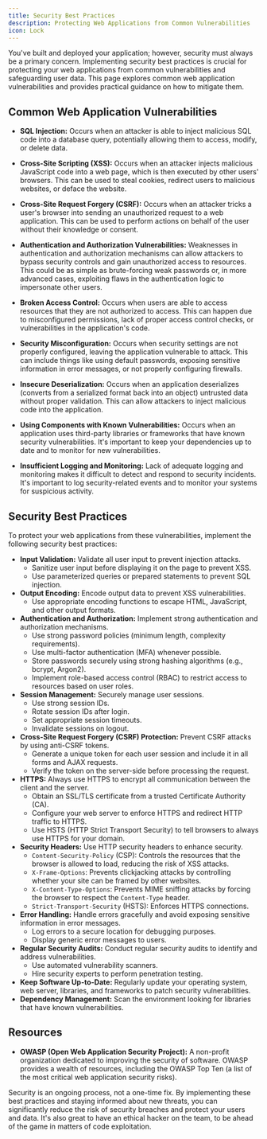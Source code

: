```yaml
---
title: Security Best Practices
description: Protecting Web Applications from Common Vulnerabilities
icon: Lock
---
```


You've built and deployed your application; however, security must always be a primary concern.
Implementing security best practices is crucial for protecting your web applications from common vulnerabilities and safeguarding user data.
This page explores common web application vulnerabilities and provides practical guidance on how to mitigate them.

## Common Web Application Vulnerabilities

- **SQL Injection:** Occurs when an attacker is able to inject malicious SQL code into a database query, potentially allowing them to access, modify, or delete data.

- **Cross-Site Scripting (XSS):** Occurs when an attacker injects malicious JavaScript code into a web page, which is then executed by other users' browsers.
  This can be used to steal cookies, redirect users to malicious websites, or deface the website.

- **Cross-Site Request Forgery (CSRF):** Occurs when an attacker tricks a user's browser into sending an unauthorized request to a web application.
  This can be used to perform actions on behalf of the user without their knowledge or consent.

- **Authentication and Authorization Vulnerabilities:** Weaknesses in authentication and authorization mechanisms can allow attackers to bypass security controls and gain unauthorized access to resources.
  This could be as simple as brute-forcing weak passwords or, in more advanced cases, exploiting flaws in the authentication logic to impersonate other users.

- **Broken Access Control:** Occurs when users are able to access resources that they are not authorized to access.
  This can happen due to misconfigured permissions, lack of proper access control checks, or vulnerabilities in the application's code.

- **Security Misconfiguration:** Occurs when security settings are not properly configured, leaving the application vulnerable to attack.
  This can include things like using default passwords, exposing sensitive information in error messages, or not properly configuring firewalls.

- **Insecure Deserialization:** Occurs when an application deserializes (converts from a serialized format back into an object) untrusted data without proper validation.
  This can allow attackers to inject malicious code into the application.

- **Using Components with Known Vulnerabilities:** Occurs when an application uses third-party libraries or frameworks that have known security vulnerabilities.
  It's important to keep your dependencies up to date and to monitor for new vulnerabilities.

- **Insufficient Logging and Monitoring:** Lack of adequate logging and monitoring makes it difficult to detect and respond to security incidents.
  It's important to log security-related events and to monitor your systems for suspicious activity.

## Security Best Practices

To protect your web applications from these vulnerabilities, implement the following security best practices:

- **Input Validation:** Validate all user input to prevent injection attacks.
  - Sanitize user input before displaying it on the page to prevent XSS.
  - Use parameterized queries or prepared statements to prevent SQL injection.
- **Output Encoding:** Encode output data to prevent XSS vulnerabilities.
  - Use appropriate encoding functions to escape HTML, JavaScript, and other output formats.
- **Authentication and Authorization:** Implement strong authentication and authorization mechanisms.
  - Use strong password policies (minimum length, complexity requirements).
  - Use multi-factor authentication (MFA) whenever possible.
  - Store passwords securely using strong hashing algorithms (e.g., bcrypt, Argon2).
  - Implement role-based access control (RBAC) to restrict access to resources based on user roles.
- **Session Management:** Securely manage user sessions.
  - Use strong session IDs.
  - Rotate session IDs after login.
  - Set appropriate session timeouts.
  - Invalidate sessions on logout.
- **Cross-Site Request Forgery (CSRF) Protection:** Prevent CSRF attacks by using anti-CSRF tokens.
  - Generate a unique token for each user session and include it in all forms and AJAX requests.
  - Verify the token on the server-side before processing the request.
- **HTTPS:** Always use HTTPS to encrypt all communication between the client and the server.
  - Obtain an SSL/TLS certificate from a trusted Certificate Authority (CA).
  - Configure your web server to enforce HTTPS and redirect HTTP traffic to HTTPS.
  - Use HSTS (HTTP Strict Transport Security) to tell browsers to always use HTTPS for your domain.
- **Security Headers:** Use HTTP security headers to enhance security.
  - `Content-Security-Policy` (CSP): Controls the resources that the browser is allowed to load, reducing the risk of XSS attacks.
  - `X-Frame-Options`: Prevents clickjacking attacks by controlling whether your site can be framed by other websites.
  - `X-Content-Type-Options`: Prevents MIME sniffing attacks by forcing the browser to respect the `Content-Type` header.
  - `Strict-Transport-Security` (HSTS): Enforces HTTPS connections.
- **Error Handling:** Handle errors gracefully and avoid exposing sensitive information in error messages.
  - Log errors to a secure location for debugging purposes.
  - Display generic error messages to users.
- **Regular Security Audits:** Conduct regular security audits to identify and address vulnerabilities.
  - Use automated vulnerability scanners.
  - Hire security experts to perform penetration testing.
- **Keep Software Up-to-Date:** Regularly update your operating system, web server, libraries, and frameworks to patch security vulnerabilities.
- **Dependency Management:** Scan the environment looking for libraries that have known vulnerabilities.

## Resources

- **OWASP (Open Web Application Security Project):** A non-profit organization dedicated to improving the security of software.
OWASP provides a wealth of resources, including the OWASP Top Ten (a list of the most critical web application security risks).

Security is an ongoing process, not a one-time fix.
By implementing these best practices and staying informed about new threats, you can significantly reduce the risk of security breaches and protect your users and data.
It's also great to have an ethical hacker on the team, to be ahead of the game in matters of code exploitation.
